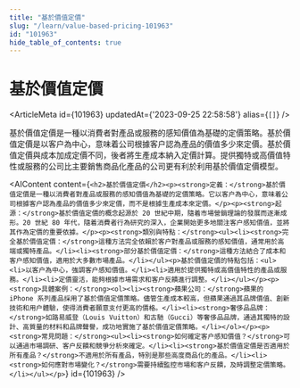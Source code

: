```yaml
---
title: "基於價值定價"
slug: "/learn/value-based-pricing-101963"
id: "101963"
hide_table_of_contents: true
---
```



# 基於價值定價

<ArticleMeta id={101963} updatedAt={'2023-09-25 22:58:58'} alias={`[]`} />
<div className='border-solid border-b border-t-0 my-4 border-[var(--ifm-color-gray-300)]' />

基於價值定價是一種以消費者對產品或服務的感知價值為基礎的定價策略。基於價值定價是以客户為中心，意味着公司根據客户認為產品的價值多少來定價。基於價值定價與成本加成定價不同，後者將生產成本納入定價計算。提供獨特或高價值特性或服務的公司比主要銷售商品化產品的公司更有利於利用基於價值定價模型。

<AIContent content={`<h2>基於價值定價</h2><p><strong>定義：</strong>基於價值定價是一種以消費者對產品或服務的感知價值為基礎的定價策略。它以客户為中心，意味着公司根據客户認為產品的價值多少來定價，而不是根據生產成本來定價。</p><p><strong>起源：</strong>基於價值定價的概念起源於 20 世紀中期，隨着市場營銷理論的發展而逐漸成形。20 世紀 80 年代，隨着消費者行為研究的深入，企業開始更多地關注客户感知價值，並將其作為定價的重要依據。</p><p><strong>類別與特點：</strong><ul><li><strong>完全基於價值定價：</strong>這種方法完全依賴於客户對產品或服務的感知價值，通常用於高端或獨特產品。</li><li><strong>部分基於價值定價：</strong>這種方法結合了成本和客户感知價值，適用於大多數市場產品。</li></ul><p>基於價值定價的特點包括：<ul><li>以客户為中心，強調客户感知價值。</li><li>適用於提供獨特或高價值特性的產品或服務。</li><li>定價靈活，能夠根據市場需求和客户反饋進行調整。</li></ul></p><p><strong>具體案例：</strong><ol><li><strong>蘋果公司：</strong>蘋果的 iPhone 系列產品採用了基於價值定價策略。儘管生產成本較高，但蘋果通過其品牌價值、創新技術和用户體驗，使得消費者願意支付更高的價格。</li><li><strong>奢侈品品牌：</strong>如路易威登（Louis Vuitton）和古馳（Gucci）等奢侈品品牌，通過其獨特的設計、高質量的材料和品牌聲譽，成功地實施了基於價值定價策略。</li></ol></p><p><strong>常見問題：</strong><ul><li><strong>如何確定客户感知價值？</strong>可以通過市場調研、客户反饋和競爭分析來確定。</li><li><strong>基於價值定價是否適用於所有產品？</strong>不適用於所有產品，特別是那些高度商品化的產品。</li><li><strong>如何應對市場變化？</strong>需要持續監控市場和客户反饋，及時調整定價策略。</li></ul></p>`} id={101963} />
